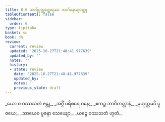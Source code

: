 ```yaml
---
title: 8.6 သာရိပုတ္တတ္ထေရဿ ဘာဂိနေယျဝတ္ထု
tableOfContents: false
sidebar:
  order: 6
type: tipitaka
basket: su
book: dh
review:
  current: review
  updated: '2025-10-27T21:48:41.977639'
  updated_by: ''
  notes: ''
  history:
  - state: review
    date: '2025-10-27T21:48:41.977639'
    updated_by: ''
    notes: ''
    previous_state: draft
---
```



<ReviewStatus review={frontmatter.review} showDetails={true} />

<HypothesisAnnotation frontmatter={frontmatter} />

<DynamicBreadcrumb />

<Division number="107" book="dh" e="ch" v="18" p="29">

<Paragraph number="115" type="verses" book="dh">
_ယော စ ဝဿသတံ ဇန္တု,_  
_အဂ္ဂိံ ပရိစရေ ဝနေ;_  
_ဧကဉ္စ ဘာဝိတတ္တာနံ,_  
_မုဟုတ္တမပိ ပူဇယေ;_  
_သာယေဝ ပူဇနာ သေယျော,_  
_ယဉ္စေ ဝဿသတံ ဟုတံ._
</Paragraph>
</Division>